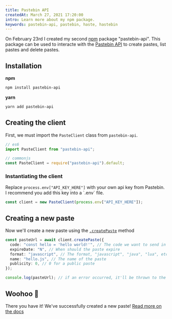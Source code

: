 ```yaml
---
title: Pastebin API
createdAt: March 27, 2021 17:20:00
intro: Learn more about my npm package.
keywords: pastebin-api, pastebin, haste, hastebin
---
```


On February 23rd I created my second [npm](https://npmjs.com) package "pastebin-api".
This package can be used to interacte with the [Pastebin API](https://pastebin.com/doc_api) to create pastes, list pastes and delete pastes.

## Installation

**npm**

```bash --command=true
npm install pastebin-api
```

**yarn**

```bash --command=true
yarn add pastebin-api
```

## Creating the client

First, we must import the `PasteClient` class from `pastebin-api`.

```typescript:src/index.ts
// es6
import PasteClient from "pastebin-api";

// commonjs
const PasteClient = require("pastebin-api").default;
```

### Instantiating the client

<Info>
  Replace <code>process.env["API_KEY_HERE"]</code> with your own api key from Pastebin. I recommend
  you add this key into a `.env` file.
</Info>

```typescript:src/index.ts
const client = new PasteClient(process.env["API_KEY_HERE"]);
```

## Creating a new paste

Now we'll create a new paste using the [`.createPaste`](https://github.com/Dev-CasperTheGhost/pastebin-api/blob/main/docs/README.md#create-a-paste) method

```typescript:src/index.ts
const pasteUrl = await client.createPaste({
  code: "const hello = 'hello world!'", // The code we want to send in the Paste
  expireDate: "N", // When should the paste expire
  format: "javascript", // The format, "javascript", "java", "lua", etc
  name: "hello.js", // The name of the paste
  publicity: 0, // 0 for a public paste
});

console.log(pasteUrl); // if an error occurred, it'll be thrown to the console.
```

## Woohoo 🎉

There you have it! We've successfully created a new paste! [Read more on the docs](https://github.com/Dev-CasperTheGhost/pastebin-api/blob/main/docs/README.md)
